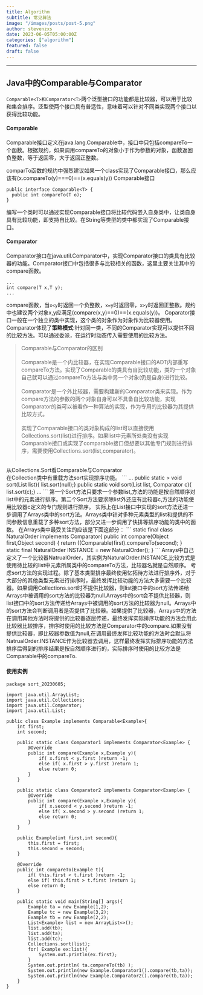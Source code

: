 ```yaml
---
title: Algorithm
subtitle: 常见算法
image: "/images/posts/post-5.png"
author: stevenzxs
date: 2023-06-05T05:00:00Z
categories: ["algorithm"]
featured: false
draft: false
---
```

---
Java中的Comparable与Comparator
---
`Comparable<T>和Comparator<T>`两个泛型接口的功能都是比较器，可以用于比较和集合排序。泛型使两个接口具有普适性，意味着可以针对不同类实现两个接口以获得比较功能。
#### Comparable
Comparable接口定义在java.lang.Comparable中，接口中只包括compareTo一个函数。根据规约，如果调用compareTo的对象小于作为参数的对象，函数返回负整数，等于返回零，大于返回正整数。

comparTo函数的规约中强烈建议如果一个class实现了Comparable接口，那么应该有(x.compareTo(y)===0)==(x.equals(y))
Comparable接口
```
public interface Comparable<T> {
  public int compareTo(T o);
}
```
编写一个类时可以通过实现Comparable接口将比较代码嵌入自身类中，让类自身具有比较功能，即支持自比较。在String等类型的类中都实现了Comparable接口。
#### Comparator
Comparator接口在java.util.Comparator中，实现Comparator接口的类具有比较器的功能。Comparator接口中包括很多与比较相关的函数，这里主要关注其中的compare函数。
```
...
int compare(T x,T y);
...
```
compare函数，当`x<y`时返回一个负整数，`x=y`时返回零，`x>y`时返回正整数。规约中也建议两个对象x,y应满足(compare(x,y)==0)==(x.equals(y))。
Coparator接口一般在一个独立的类中实现，这个类的对象作为对象作为比较器使用。Comparator体现了**策略模式**:针对同一类，不同的Comparator实现可以提供不同的比较方法。可以通过委派，在运行时动态传入需要使用的比较方法。

<Blockquote name="Alexender Smith">
  Comparable与Comparator的区别<br /><br />
  Comparable是一个内比较器，在实现Comparable接口的ADT内部重写compareTo方法。实现了Comparable的类具有自比较功能，类的一个对象自己就可以通过compareTo方法与类中另一个对象(仍是自身)进行比较。<br /><br />
  Comparator是一个外比较器，需要构建新的Comparator类来实现。作为compare方法的参数的两个对象自身可以不具备自比较功能，实现Comparator的类可以被看作一种算法的实现，作为专用的比较器为其提供比较方式。<br /><br />
  实现了Comparable接口的类对象构成的list可以直接使用Collections.sort(list)进行排序。如果list中元素所处类没有实现Comparable接口或实现了comparable接口但想要以其他专门规则进行排序，需要使用Collections.sort(list,comparator)。<br /><br />
</Blockquote>
  从Collections.Sort看Comparable与Comparator<br />
  在Collection类中有重载方法sort实现排序功能。
  ```
  ...
  public static <T extends Comparable<? super T>> void sort(List<T> list){ list.sort(null);}
  public static <T> void sort(List<T> list, Comparator<? super T> c){ list.sort(c);}
  ...
  ```
  第一个Sort方法只要求一个参数list,方法的功能是按自然顺序对list中的元素进行排序。第二个Sort方法要求除list外还应有比较器c,方法的功能使用比较器c定义的专门规则进行排序。
  实际上在List接口中实现的sort方法还进一步调用了Arrays类中的sort方法。Arrays类中针对多种元素类型的list和提供的不同参数信息重载了多种sort方法，部分又进一步调用了快排等排序功能的类中的函数。
  在Arrays类中最受关注的应该是下面这部分：
  ```
  static final class NaturalOrder implements Comparator<Object>{
    public int compare(Object first,Object second) { return ((Comparable<Object>)first).compareTo(second); }
    static final NaturalOrder INSTANCE = new NaturalOrder();
  }
  ```
  Arrays中自己定义了一个比较器NatrualOrder，其实例为NaturalOrder.INSTANCE,比较方式是使用待比较的list中元素所属类中的compareTo方法，比较器名就是自然顺序。
  考虑sort方法的实现过程。除了基本类型排序最终使用忆拓待方法进行排序外，对于大部分的其他类型元素进行排序时，最终发挥比较功能的方法大多需要一个比较器。如果调用Collections.sort时不提供比较器，则list接口中的sort方法传递给Arrays中被调用的sort方法的比较器为null.Arrays中的sort会不提供比较器，则list接口中的sort方法传递给Arrays中被调用的sort方法的比较器为null。Arrays中的sort方法会判断调用者是否提供了比较器。如果提供了比较器，Arrays中的方法在调用其他方法时将提供的比较器逐层传递，最终发挥实际排序功能的方法会用此比较器比较排序，排序时使用的比较方法是Comparator中的compare.如果没有提供比较器，即比较器参数值为null,在调用最终发挥比较功能的方法时会默认将NatrualOrder.INSTANCE作为比较器去调用，这样最终发挥实际排序功能的方法排序后得到的排序结果是按自然顺序进行的，实际排序时使用的比较方法是Comparable中的compareTo.

#### 使用实例
```
package sort_20230605;

import java.util.ArrayList;
import java.util.Collections;
import java.util.Comparator;
import java.util.List;

public class Example implements Comparable<Example>{
    int first;
    int second;

    public static class Comparator1 implements Comparator<Example> {
        @Override
        public int compare(Example x,Example y){
            if( x.first < y.first )return -1;
            else if( x.first > y.first )return 1;
            else return 0;
        }
    }

    public static class Comparator2 implements Comparator<Example> {
        @Override
        public int compare(Example x,Example y){
            if( x.second < y.second )return -1;
            else if( x.second > y.second )return 1;
            else return 0;
        }
    }

    public Example(int first,int second){
        this.first = first;
        this.second = second;
    }

    @Override
    public int compareTo(Example t){
        if( this.first < t.first )return -1;
        else if( this.first > t.first )return 1;
        else return 0;
    }

    public static void main(String[] args){
        Example ta = new Example(1,2);
        Example tc = new Example(3,2);
        Example tb = new Example(2,2);
        List<Example> list = new ArrayList<>();
        list.add(tb);
        list.add(ta);
        list.add(tc);
        Collections.sort(list);
        for( Example ex:list){
            System.out.println(ex.first);
        }
        System.out.println( ta.compareTo(tb) );
        System.out.println(new Example.Comparator1().compare(tb,ta));
        System.out.println(new Example.Comparator2().compare(tb,ta));
    }
}
```



